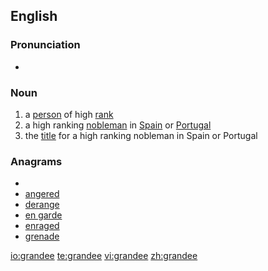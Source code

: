 ==English==

===Pronunciation===
*{{IPA|/ɡɹænˈdiː/}}

===Noun===
{{en-noun}}

# a [[person]] of high [[rank]]
# a high ranking [[nobleman]] in [[Spain]] or [[Portugal]]
# the [[title]] for a high ranking nobleman in Spain or Portugal

===Anagrams===
* {{alphagram|adeegnr}}
* [[angered#English|angered]]
* [[derange#English|derange]]
* [[en garde#English|en garde]]
* [[enraged#English|enraged]]
* [[grenade#English|grenade]]

[[io:grandee]]
[[te:grandee]]
[[vi:grandee]]
[[zh:grandee]]